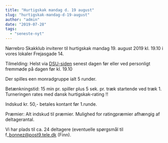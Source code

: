 ```yaml
---
title: "Hurtigskak mandag d. 19 august"
slug: "hurtigskak-mandag-d-19-august"
author: "admin"
date: "2019-07-28"
tags: 
  - "seneste-nyt"
---
```


Nørrebro Skakklub inviterer til hurtigskak mandag 19. august 2019 kl. 19.10 i vores lokaler Frejasgade 14.

Tilmelding: Helst via [DSU-siden](https://turnering.skak.dk/TournamentActive/Details?tourId=25857) senest dagen før eller ved personligt fremmøde på dagen før kl. 19.10

Der spilles een monradgruppe ialt 5 runder.

Betænkningstid: 15 min pr. spiller plus 5 sek. pr. træk startende ved træk 1. Turneringen rates med dansk hurtigskak-rating !!

Indskud kr. 50,- betales kontant før 1.runde.

Præmier: Alt indskud til præmier. Mulighed for ratingpræmier afhængig af deltagerantal.

Vi har plads til ca. 24 deltagere (eventuelle spørgsmål til f\_bonnez@post9.tele.dk (Finn).
